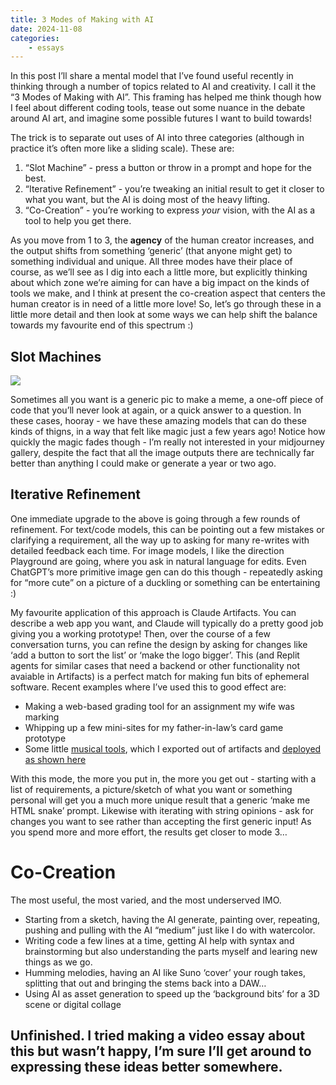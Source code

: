 ```yaml
---
title: 3 Modes of Making with AI
date: 2024-11-08
categories: 
    - essays
---
```


In this post I'll share a mental model that I've found useful recently in thinking through a number of topics related to AI and creativity. I call it the "3 Modes of Making with AI". This framing has helped me think though how I feel about different coding tools, tease out some nuance in the debate around AI art, and imagine some possible futures I want to build towards!

The trick is to separate out uses of AI into three categories (although in practice it's often more like a sliding scale). These are:

1. "Slot Machine" - press a button or throw in a prompt and hope for the best.
2. "Iterative Refinement" - you're tweaking an initial result to get it closer to what you want, but the AI is doing most of the heavy lifting.
3. "Co-Creation" - you're working to express *your* vision, with the AI as a tool to help you get there.

As you move from 1 to 3, the **agency** of the human creator increases, and the output shifts from something 'generic' (that anyone might get) to something individual and unique. All three modes have their place of course, as we'll see as I dig into each a little more, but explicitly thinking about which zone we're aiming for can have a big impact on the kinds of tools we make, and I think at present the co-creation aspect that centers the human creator is in need of a little more love! So, let's go through these in a little more detail and then look at some ways we can help shift the balance towards my favourite end of this spectrum :)

## Slot Machines

![](slot_machine.png)

Sometimes all you want is a generic pic to make a meme, a one-off piece of code that you'll never look at again, or a quick answer to a question. In these cases, hooray - we have these amazing models that can do these kinds of thigns, in a way that felt like magic just a few years ago! Notice how quickly the magic fades though - I'm really not interested in your midjourney gallery, despite the fact that all the image outputs there are technically far better than anything I could make or generate a year or two ago. 

## Iterative Refinement

One immediate upgrade to the above is going through a few rounds of refinement. For text/code models, this can be pointing out a few mistakes or clarifying a requirement, all the way up to asking for many re-writes with detailed feedback each time. For image models, I like the direction Playground are going, where you ask in natural language for edits. Even ChatGPT's more primitive image gen can do this though - repeatedly asking for "more cute" on a picture of a duckling or something can be entertaining :)

My favourite application of this approach is Claude Artifacts. You can describe a web app you want, and Claude will typically do a pretty good job giving you a working prototype! Then, over the course of a few conversation turns, you can refine the design by asking for changes like 'add a button to sort the list' or 'make the logo bigger'. This (and Replit agents for similar cases that need a backend or other functionality not avaiable in Artifacts) is a perfect match for making fun bits of ephemeral software. Recent examples where I've used this to good effect are:

- Making a web-based grading tool for an assignment my wife was marking
- Whipping up a few mini-sites for my father-in-law's card game prototype
- Some little [musical tools](https://johnowhitaker.dev/mini-projects/Mini%20Synth%20and%20Audio%20VIz.html), which I exported out of artifacts and [deployed as shown here](https://johnowhitaker.dev/tils/deploy_your_artifacts.html)

With this mode, the more you put in, the more you get out - starting with a list of requirements, a picture/sketch of what you want or something personal will get you a much more unique result that a generic 'make me HTML snake' prompt. Likewise with iterating with string opinions - ask for changes you want to see rather than accepting the first generic input! As you spend more and more effort, the results get closer to mode 3...

# Co-Creation

The most useful, the most varied, and the most underserved IMO.

- Starting from a sketch, having the AI generate, painting over, repeating, pushing and pulling with the AI "medium" just like I do with watercolor. 
- Writing code a few lines at a time, getting AI help with syntax and brainstorming but also understanding the parts myself and learing new things as we go.
- Humming melodies, having an AI like Suno 'cover' your rough takes, splitting that out and bringing the stems back into a DAW...
- Using AI as asset generation to speed up the 'background bits' for a 3D scene or digital collage

## Unfinished. I tried making a video essay about this but wasn't happy, I'm sure I'll get around to expressing these ideas better somewhere.